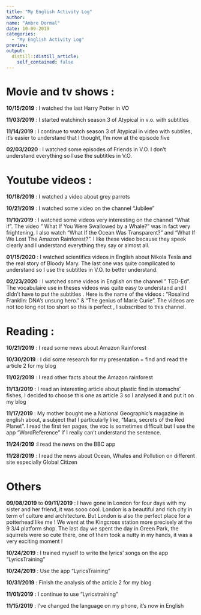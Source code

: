 ```yaml
---
title: "My English Activity Log"
author:
name: "Ambre Dormal"
date: 10-09-2019
categories:
  - "My English Activity Log"
preview: 
output:
  distill::distill_article:
    self_contained: false
---
```


# Movie and tv shows : 
**10/15/2019** : I watched the last Harry Potter in VO

**11/03/2019** : I started watchinch season 3 of Atypical in v.o. with subtitles

**11/14/2019** : I continue to watch season 3 of Atypical in video with subtiles, it's easier to understand that I thought, I'm now  at the episode five 

**02/03/2020** : I watched some episodes of Friends in V.O. I don't understand everything so I use the subtitles in V.O.

# Youtube videos :
**10/18/2019** : I watched a video about grey parrots

**10/21/2019** : I watched some video on the channel "Jubilee"

**11/10/2019** : I watched some videos very interesting on the channel "What if". The video " What If You Were Swallowed by a Whale?" was in fact very frightening, I also watch "What If the Ocean Was Transparent?" and "What If We Lost The Amazon Rainforest?". I like these video because they speek clearly and I understand everything they say or almost all.

**01/15/2020** : I watched scientifics videos in English about Nikola Tesla and the real story of Bloody Mary. The last one was quite complicated to understand so I use the subtitles in V.O. to better understand.

**02/23/2020** : I watched some videos in English on the channel " TED-Ed". The vocabulaire use in theses videos was quite easy to understand and I didn't have to put the subtitles . Here is the name of the videos : "Rosalind Franklin: DNA's unsung hero." & "The genius of Marie Curie". The videos are not too long not too short so this is perfect , I subscribed to this channel.


# Reading : 
**10/21/2019** : I read some news about Amazon Rainforest

**10/30/2019** : I did some research for my presentation + find and read the article 2 for my blog

**11/02/2019** : I read other facts about the Amazon rainforest

**11/13/2019** : I read an interesting article about plastic find in stomachs' fishes, I decided to choose this one as article 3 so I analysed it and put it on my blog

**11/17/2019** : My mother bought me a National Geographic's magazine in english about, a subject that I particularly like, "Mars, secrets of the Red Planet". I read the first ten pages, the voc is sometimes difficult but I use the app "WordReference" if I really can't understand the sentence.

**11/24/2019**  :I read the news on the BBC app

**11/28/2019** : I read the news about Ocean, Whales and Pollution on different site especially Global Citizen

# Others

**09/08/2019** to **09/11/2019** : I have gone in London for four days with my sister and her friend, it was sooo cool. London is a beautiful and rich city in term of culture and architecture. But London is also the perfect place for a potterhead like me ! We went at the Kingcross station more precisely at the 9 3/4 platform shop. The last day we spent the day in Green Park, the squirrels were so cute there, one of them took a nutty in my hands, it was a very exciting moment !

**10/24/2019** : I trained myself to write the lyrics' songs on the app "LyricsTraining"

**10/24/2019** : Use the app "LyricsTraining"

**10/31/2019** : Finish the analysis of the article 2 for my blog

**11/01/2019** : I continue to use "Lyricstraining" 

**11/15/2019** : I've changed the language on my phone, it's now in English

